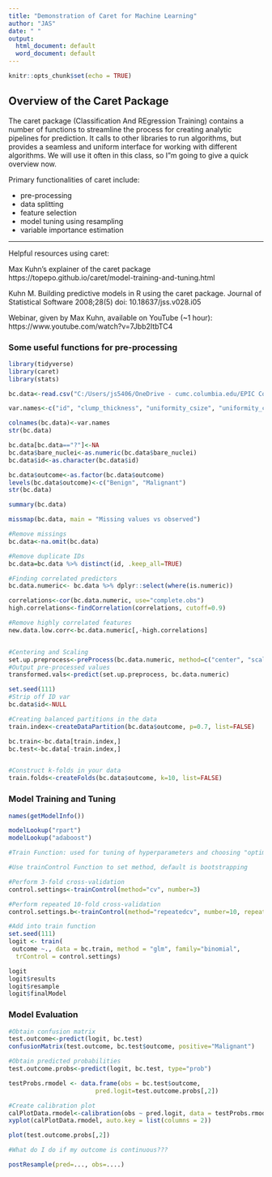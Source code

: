 ```yaml
---
title: "Demonstration of Caret for Machine Learning"
author: "JAS"
date: " "
output:
  html_document: default
  word_document: default
---
```


```r
knitr::opts_chunk$set(echo = TRUE)
```
## Overview of the Caret Package

The caret package (Classification And REgression Training) contains a number of functions to streamline the process for creating analytic pipelines for prediction. It calls to other libraries to run algorithms, but provides a seamless and uniform interface for working with different algorithms. We will use it often in this class, so I"m going to give a quick overview now.

Primary functionalities of caret include:

* pre-processing
* data splitting
* feature selection
* model tuning using resampling
* variable importance estimation

***

Helpful resources using caret:

Max Kuhn's explainer of the caret package
https://topepo.github.io/caret/model-training-and-tuning.html

Kuhn M. Building predictive models in R using the caret package. Journal of Statistical Software 2008;28(5) doi: 10.18637/jss.v028.i05

Webinar, given by Max Kuhn, available on YouTube (~1 hour): https://www.youtube.com/watch?v=7Jbb2ItbTC4


### Some useful functions for pre-processing
```r
library(tidyverse)
library(caret)
library(stats)

bc.data<-read.csv("C:/Users/js5406/OneDrive - cumc.columbia.edu/EPIC Course/breast-cancer-wisconsin.data.txt", header=FALSE)

var.names<-c("id", "clump_thickness", "uniformity_csize", "uniformity_cshape", "marg_adhesion", "single_ecell_size", "bare_nuclei", "b_chromatin", "normal_nucleoli", "mitoses", "outcome")

colnames(bc.data)<-var.names
str(bc.data)

bc.data[bc.data=="?"]<-NA
bc.data$bare_nuclei<-as.numeric(bc.data$bare_nuclei)
bc.data$id<-as.character(bc.data$id)

bc.data$outcome<-as.factor(bc.data$outcome)
levels(bc.data$outcome)<-c("Benign", "Malignant")
str(bc.data)

summary(bc.data)

missmap(bc.data, main = "Missing values vs observed")

#Remove missings
bc.data<-na.omit(bc.data)

#Remove duplicate IDs
bc.data=bc.data %>% distinct(id, .keep_all=TRUE)
```


```r
#Finding correlated predictors
bc.data.numeric<- bc.data %>% dplyr::select(where(is.numeric))

correlations<-cor(bc.data.numeric, use="complete.obs")
high.correlations<-findCorrelation(correlations, cutoff=0.9)

#Remove highly correlated features
new.data.low.corr<-bc.data.numeric[,-high.correlations]


#Centering and Scaling
set.up.preprocess<-preProcess(bc.data.numeric, method=c("center", "scale"))
#Output pre-processed values
transformed.vals<-predict(set.up.preprocess, bc.data.numeric)

set.seed(111)
#Strip off ID var
bc.data$id<-NULL

#Creating balanced partitions in the data
train.index<-createDataPartition(bc.data$outcome, p=0.7, list=FALSE)

bc.train<-bc.data[train.index,]
bc.test<-bc.data[-train.index,]


#Construct k-folds in your data
train.folds<-createFolds(bc.data$outcome, k=10, list=FALSE)

```

### Model Training and Tuning


```r

names(getModelInfo())

modelLookup("rpart")
modelLookup("adaboost")

#Train Function: used for tuning of hyperparameters and choosing "optimal" model

#Use trainControl Function to set method, default is bootstrapping

#Perform 3-fold cross-validation
control.settings<-trainControl(method="cv", number=3)

#Perform repeated 10-fold cross-validation
control.settings.b<-trainControl(method="repeatedcv", number=10, repeats=10)

#Add into train function
set.seed(111)
logit <- train(
 outcome ~., data = bc.train, method = "glm", family="binomial",
  trControl = control.settings)

logit
logit$results
logit$resample
logit$finalModel

```

### Model Evaluation

```r
#Obtain confusion matrix
test.outcome<-predict(logit, bc.test)
confusionMatrix(test.outcome, bc.test$outcome, positive="Malignant")

#Obtain predicted probabilities
test.outcome.probs<-predict(logit, bc.test, type="prob")

testProbs.rmodel <- data.frame(obs = bc.test$outcome,
                        pred.logit=test.outcome.probs[,2])

#Create calibration plot
calPlotData.rmodel<-calibration(obs ~ pred.logit, data = testProbs.rmodel, class="Malignant", cuts=5)
xyplot(calPlotData.rmodel, auto.key = list(columns = 2))

plot(test.outcome.probs[,2])

#What do I do if my outcome is continuous???

postResample(pred=..., obs=....)
```

